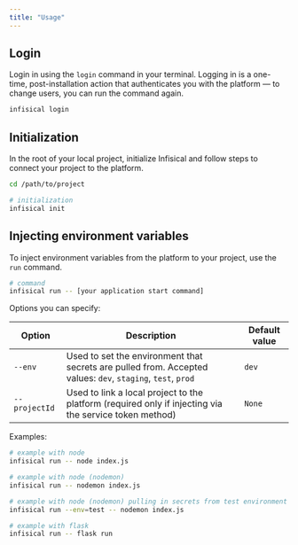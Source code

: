 ```yaml
---
title: "Usage"
---
```


## Login

Login in using the `login` command in your terminal. Logging in is a one-time, post-installation action that authenticates you with the platform — to change users, you can run the command again.

```bash
infisical login
```

## Initialization

In the root of your local project, initialize Infisical and follow steps to connect your project to the platform.

```bash
cd /path/to/project

# initialization
infisical init
```

## Injecting environment variables

To inject environment variables from the platform to your project, use the `run` command.

```bash
# command
infisical run -- [your application start command]
```

Options you can specify:

| Option        | Description                                                                                                 | Default value |
| ------------- | ----------------------------------------------------------------------------------------------------------- | ------------- |
| `--env`       | Used to set the environment that secrets are pulled from. Accepted values: `dev`, `staging`, `test`, `prod` | `dev`         |
| `--projectId` | Used to link a local project to the platform (required only if injecting via the service token method)      | `None`        |

Examples:

```bash
# example with node
infisical run -- node index.js

# example with node (nodemon)
infisical run -- nodemon index.js

# example with node (nodemon) pulling in secrets from test environment
infisical run --env=test -- nodemon index.js

# example with flask
infisical run -- flask run
```
